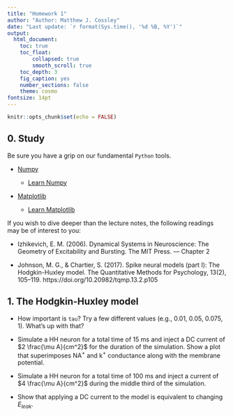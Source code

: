```yaml
---
title: "Homework 1"
author: "Author: Matthew J. Cossley"
date: "Last update: `r format(Sys.time(), '%d %B, %Y')`"
output:
  html_document:
    toc: true
    toc_float:
        collapsed: true
        smooth_scroll: true
    toc_depth: 3
    fig_caption: yes
    number_sections: false
    theme: cosmo
fontsize: 14pt
---
```


```r
knitr::opts_chunk$set(echo = FALSE)
```

## 0. Study

Be sure you have a grip on our fundamental `Python` tools.

* [Numpy](https://numpy.org)

  * [Learn Numpy](https://numpy.org/learn/)

* [Matplotlib](https://matplotlib.org/stable/index.html)

  * [Learn Matplotlib](https://matplotlib.org/stable/tutorials/index.html)
  
If you wish to dive deeper than the lecture notes, the
following readings may be of interest to you:

* Izhikevich, E. M. (2006). Dynamical Systems in
Neuroscience: The Geometry of Excitability and Bursting. The
MIT Press. --- Chapter 2

* Johnson, M. G., & Chartier, S. (2017). Spike neural models
(part I): The Hodgkin-Huxley model. The Quantitative Methods
for Psychology, 13(2), 105–119.
https://doi.org/10.20982/tqmp.13.2.p105

## 1. The Hodgkin-Huxley model

* How important is `tau`? Try a few different values (e.g.,
0.01, 0.05, 0.075, 1). What's up with that?

* Simulate a HH neuron for a total time of 15 ms and inject
a DC current of $2 \frac{\mu A}{cm^2}$ for the duration of
the simulation. Show a plot that superimposes NA$^+$ and
k$^+$ conductance along with the membrane potential.

* Simulate a HH neuron for a total time of 100 ms and inject
a current of $4 \frac{\mu A}{cm^2}$ during the middle third
of the simulation.

* Show that applying a DC current to the model is equivalent
to changing $E_{leak}$.